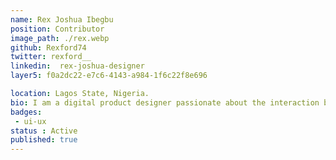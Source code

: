 ---
name: Rex Joshua Ibegbu
position: Contributor
image_path: ./rex.webp
github: Rexford74
twitter: rexford__
linkedin:  rex-joshua-designer
layer5: f0a2dc22-e7c6-4143-a984-1f6c22f8e696

location: Lagos State, Nigeria.
bio: I am a digital product designer passionate about the interaction between humans and technology. I am also a curious, adaptable, and effective person, capable of analyzing and understanding new concepts quickly and applying them when needed. I use my skills to improve user flows in order to help them achieve their objectives and, as much as possible, align them with business goals to ensure an optimized experience and productivity. When I'm not designing and proposing solutions, I enjoy listening to music, watching football and movies, or playing video games.
badges:
 - ui-ux
status : Active
published: true
---
